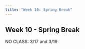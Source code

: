```yaml
---
title: "Week 10: Spring Break"
---
```


::: {.content-visible when-format="pdf"}

## Week 10 - Spring Break

:::


NO CLASS: 3/17 and 3/19
